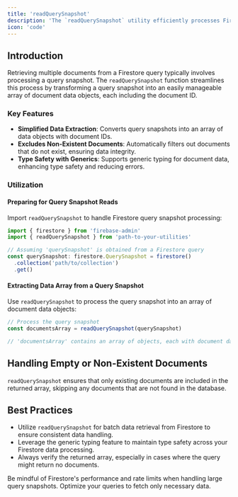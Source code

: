 ```yaml
---
title: 'readQuerySnapshot'
description: 'The `readQuerySnapshot` utility efficiently processes Firestore query snapshots, converting them into an array of document data objects, each paired with its corresponding document ID. It filters out non-existent documents, ensuring clean and reliable data arrays.'
icon: 'code'
---
```


## Introduction

Retrieving multiple documents from a Firestore query typically involves processing a query snapshot. The `readQuerySnapshot` function streamlines this process by transforming a query snapshot into an easily manageable array of document data objects, each including the document ID.

### Key Features

- **Simplified Data Extraction**: Converts query snapshots into an array of data objects with document IDs.
- **Excludes Non-Existent Documents**: Automatically filters out documents that do not exist, ensuring data integrity.
- **Type Safety with Generics**: Supports generic typing for document data, enhancing type safety and reducing errors.

### Utilization

#### Preparing for Query Snapshot Reads

Import `readQuerySnapshot` to handle Firestore query snapshot processing:

```ts
import { firestore } from 'firebase-admin'
import { readQuerySnapshot } from 'path-to-your-utilities'

// Assuming 'querySnapshot' is obtained from a Firestore query
const querySnapshot: firestore.QuerySnapshot = firestore()
  .collection('path/to/collection')
  .get()
```

#### Extracting Data Array from a Query Snapshot

Use `readQuerySnapshot` to process the query snapshot into an array of document data objects:

```ts
// Process the query snapshot
const documentsArray = readQuerySnapshot(querySnapshot)

// 'documentsArray' contains an array of objects, each with document data and ID
```

## Handling Empty or Non-Existent Documents

`readQuerySnapshot` ensures that only existing documents are included in the returned array, skipping any documents that are not found in the database.

## Best Practices

- Utilize `readQuerySnapshot` for batch data retrieval from Firestore to ensure consistent data handling.
- Leverage the generic typing feature to maintain type safety across your Firestore data processing.
- Always verify the returned array, especially in cases where the query might return no documents.

<Warning>
  Be mindful of Firestore's performance and rate limits when handling large
  query snapshots. Optimize your queries to fetch only necessary data.
</Warning>
